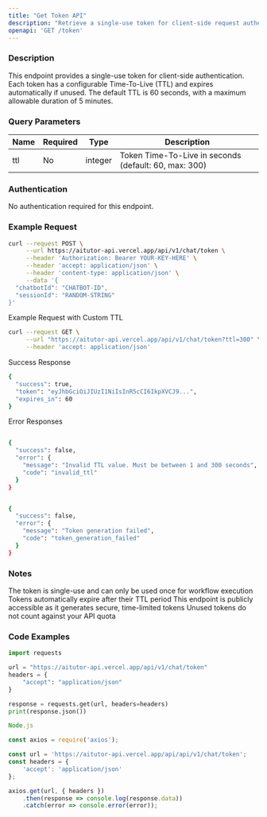 ```yaml
---
title: "Get Token API"
description: "Retrieve a single-use token for client-side request authentication."
openapi: 'GET /token'
---
```


### Description

This endpoint provides a single-use token for client-side authentication. Each token has a configurable Time-To-Live (TTL) and expires automatically if unused. The default TTL is 60 seconds, with a maximum allowable duration of 5 minutes.

### Query Parameters

| Name | Required | Type    | Description                                           |
| ---- | -------- | ------- | ----------------------------------------------------- |
| ttl  | No       | integer | Token Time-To-Live in seconds (default: 60, max: 300) |

### Authentication

No authentication required for this endpoint.

### Example Request

```bash
curl --request POST \
     --url https://aitutor-api.vercel.app/api/v1/chat/token \
     --header 'Authorization: Bearer YOUR-KEY-HERE' \
     --header 'accept: application/json' \
     --header 'content-type: application/json' \
     --data '{
  "chatbotId": "CHATBOT-ID",
  "sessionId": "RANDOM-STRING"
}'
```

Example Request with Custom TTL

```bash
curl --request GET \
     --url "https://aitutor-api.vercel.app/api/v1/chat/token?ttl=300" \
     --header 'accept: application/json'

```

Success Response

```bash
{
  "success": true,
  "token": "eyJhbGciOiJIUzI1NiIsInR5cCI6IkpXVCJ9...",
  "expires_in": 60
}

```

Error Responses

```bash

{
  "success": false,
  "error": {
    "message": "Invalid TTL value. Must be between 1 and 300 seconds",
    "code": "invalid_ttl"
  }
}

```

```bash

{
  "success": false,
  "error": {
    "message": "Token generation failed",
    "code": "token_generation_failed"
  }
}

```

### Notes

The token is single-use and can only be used once for workflow execution
Tokens automatically expire after their TTL period
This endpoint is publicly accessible as it generates secure, time-limited tokens
Unused tokens do not count against your API quota

### Code Examples

```python
import requests

url = "https://aitutor-api.vercel.app/api/v1/chat/token"
headers = {
    "accept": "application/json"
}

response = requests.get(url, headers=headers)
print(response.json())

```

```javascript
Node.js

const axios = require('axios');

const url = 'https://aitutor-api.vercel.app/api/api/v1/chat/token';
const headers = {
    'accept': 'application/json'
};

axios.get(url, { headers })
    .then(response => console.log(response.data))
    .catch(error => console.error(error));
```